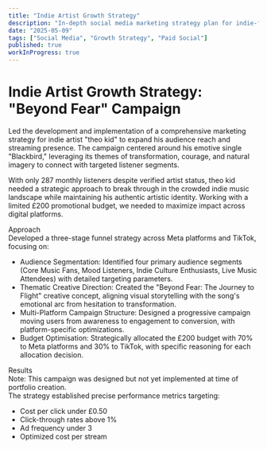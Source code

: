 ```yaml
---
title: "Indie Artist Growth Strategy"
description: "In-depth social media marketing strategy plan for indie-folk musician Nico Rinaldi."
date: "2025-05-09"
tags: ["Social Media", "Growth Strategy", "Paid Social"]
published: true
workInProgress: true
---
```


# Indie Artist Growth Strategy: "Beyond Fear" Campaign

Led the development and implementation of a comprehensive marketing strategy for indie artist "theo kid" to expand his audience reach and streaming presence. The campaign centered around his emotive single "Blackbird," leveraging its themes of transformation, courage, and natural imagery to connect with targeted listener segments.

With only 287 monthly listeners despite verified artist status, theo kid needed a strategic approach to break through in the crowded indie music landscape while maintaining his authentic artistic identity. Working with a limited £200 promotional budget, we needed to maximize impact across digital platforms.

<FigmaEmbed url="https://embed.figma.com/slides/XXBPyftA6Qv9cNjMNzbzmS/Untitled?node-id=1-70&embed-host=share" />

Approach <br />
Developed a three-stage funnel strategy across Meta platforms and TikTok, focusing on:

- Audience Segmentation: Identified four primary audience segments (Core Music Fans, Mood Listeners, Indie Culture Enthusiasts, Live Music Attendees) with detailed targeting parameters.
- Thematic Creative Direction: Created the "Beyond Fear: The Journey to Flight" creative concept, aligning visual storytelling with the song's emotional arc from hesitation to transformation.
- Multi-Platform Campaign Structure: Designed a progressive campaign moving users from awareness to engagement to conversion, with platform-specific optimizations.
- Budget Optimisation: Strategically allocated the £200 budget with 70% to Meta platforms and 30% to TikTok, with specific reasoning for each allocation decision.

Results  <br />
Note: This campaign was designed but not yet implemented at time of portfolio creation. <br />
The strategy established precise performance metrics targeting:

- Cost per click under £0.50
- Click-through rates above 1%
- Ad frequency under 3
- Optimized cost per stream
